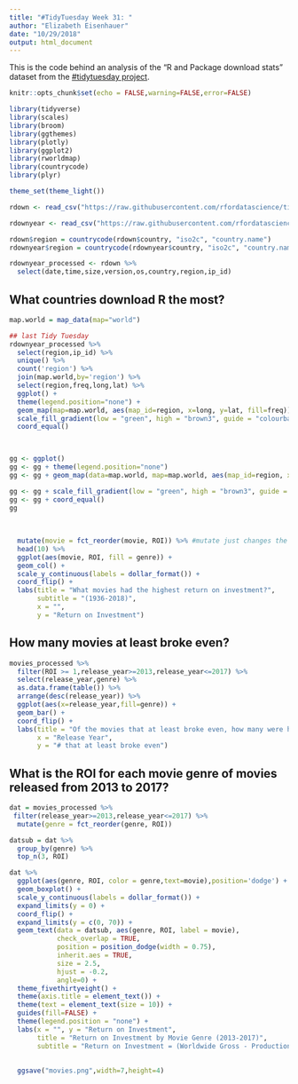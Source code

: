 ```yaml
---
title: "#TidyTuesday Week 31: "
author: "Elizabeth Eisenhauer"
date: "10/29/2018"
output: html_document
---
```


This is the code behind an analysis of the "R and Package download stats" dataset from the [#tidytuesday project](https://github.com/rfordatascience/tidytuesday/tree/master/data/2018-10-30).

```r
knitr::opts_chunk$set(echo = FALSE,warning=FALSE,error=FALSE)

library(tidyverse)
library(scales)
library(broom)
library(ggthemes)
library(plotly)
library(ggplot2)
library(rworldmap)
library(countrycode)
library(plyr)

theme_set(theme_light())
```

```r
rdown <- read_csv("https://raw.githubusercontent.com/rfordatascience/tidytuesday/master/data/2018-10-30/r-downloads.csv")

rdownyear <- read_csv("https://raw.githubusercontent.com/rfordatascience/tidytuesday/master/data/2018-10-30/r_downloads_year.csv")

rdown$region = countrycode(rdown$country, "iso2c", "country.name")
rdownyear$region = countrycode(rdownyear$country, "iso2c", "country.name")

rdownyear_processed <- rdown %>%
  select(date,time,size,version,os,country,region,ip_id)
```

## What countries download R the most?

```r

map.world = map_data(map="world")

## last Tidy Tuesday
rdownyear_processed %>%
  select(region,ip_id) %>%
  unique() %>%
  count('region') %>%
  join(map.world,by='region') %>%
  select(region,freq,long,lat) %>%
  ggplot() +
  theme(legend.position="none") +
  geom_map(map=map.world, aes(map_id=region, x=long, y=lat, fill=freq)) +
  scale_fill_gradient(low = "green", high = "brown3", guide = "colourbar") +
  coord_equal()
  


gg <- ggplot()
gg <- gg + theme(legend.position="none")
gg <- gg + geom_map(data=map.world, map=map.world, aes(map_id=region, x=long, y=lat, fill=name_len))

gg <- gg + scale_fill_gradient(low = "green", high = "brown3", guide = "colourbar")
gg <- gg + coord_equal()
gg
  
  
  
  mutate(movie = fct_reorder(movie, ROI)) %>% #mutate just changes the order in the plot, not the order of the data itself
  head(10) %>%
  ggplot(aes(movie, ROI, fill = genre)) +
  geom_col() +
  scale_y_continuous(labels = dollar_format()) +
  coord_flip() +
  labs(title = "What movies had the highest return on investment?",
       subtitle = "(1936-2018)",
       x = "",
       y = "Return on Investment") 

```

## How many movies at least broke even?

```r


movies_processed %>%
  filter(ROI >= 1,release_year>=2013,release_year<=2017) %>%
  select(release_year,genre) %>%
  as.data.frame(table()) %>%
  arrange(desc(release_year)) %>%
  ggplot(aes(x=release_year,fill=genre)) +
  geom_bar() +
  coord_flip() +
  labs(title = "Of the movies that at least broke even, how many were horror?",
       x = "Release Year",
       y = "# that at least broke even")


```




## What is the ROI for each movie genre of movies released from 2013 to 2017?

```r

dat = movies_processed %>%
 filter(release_year>=2013,release_year<=2017) %>%
  mutate(genre = fct_reorder(genre, ROI))

datsub = dat %>%
  group_by(genre) %>%
  top_n(3, ROI)

dat %>%
  ggplot(aes(genre, ROI, color = genre,text=movie),position='dodge') +
  geom_boxplot() +
  scale_y_continuous(labels = dollar_format()) +
  expand_limits(y = 0) +
  coord_flip() +
  expand_limits(y = c(0, 70)) +
  geom_text(data = datsub, aes(genre, ROI, label = movie), 
            check_overlap = TRUE,
            position = position_dodge(width = 0.75),
            inherit.aes = TRUE,
            size = 2.5, 
            hjust = -0.2,
            angle=0) +
  theme_fivethirtyeight() +
  theme(axis.title = element_text()) +
  theme(text = element_text(size = 10)) +
  guides(fill=FALSE) +
  theme(legend.position = "none") +
  labs(x = "", y = "Return on Investment",
       title = "Return on Investment by Movie Genre (2013-2017)",
       subtitle = "Return on Investment = (Worldwide Gross - Production Budget) / Production Budget")
  
  
  ggsave("movies.png",width=7,height=4)

```